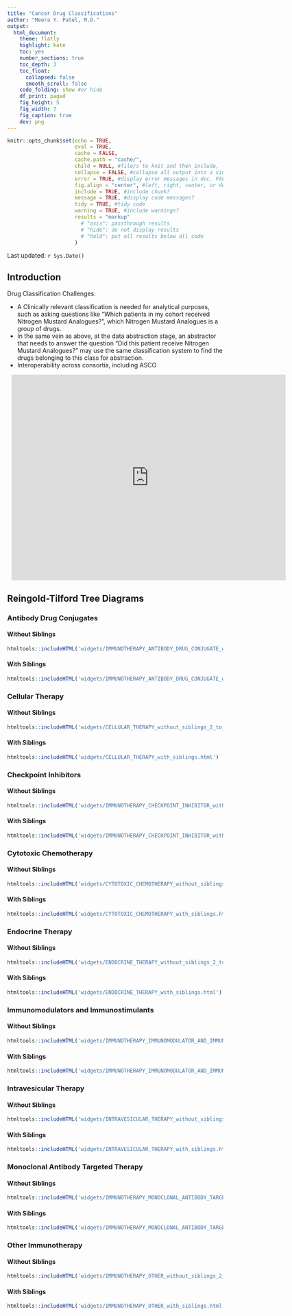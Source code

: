 ```yaml
---
title: "Cancer Drug Classifications"
author: "Meera Y. Patel, M.D."
output: 
  html_document:
    theme: flatly
    highlight: kate  
    toc: yes
    number_sections: true
    toc_depth: 3 
    toc_float: 
      collapsed: false  
      smooth_scroll: false
    code_folding: show #or hide
    df_print: paged
    fig_height: 5 
    fig_width: 7 
    fig_caption: true
    dev: png
---
```


```r
knitr::opts_chunk$set(echo = TRUE,
                      eval = TRUE,
                      cache = FALSE,
                      cache.path = "cache/",
                      child = NULL, #file/s to knit and then include,
                      collapse = FALSE, #collapse all output into a single block,
                      error = TRUE, #display error messages in doc. FALSE stops render when error is thrown
                      fig.align = "center", #left, right, center, or default
                      include = TRUE, #include chunk?
                      message = TRUE, #display code messages?
                      tidy = TRUE, #tidy code 
                      warning = TRUE, #include warnings?
                      results = "markup"
                        # "asis": passthrough results
                        # "hide": do not display results 
                        # "hold": put all results below all code
                      )
```
  
Last updated: `r Sys.Date()`  
  
## Introduction  

Drug Classification Challenges:  

- A Clinically relevant classification is needed for analytical purposes, such as asking questions like "Which patients in my cohort received Nitrogen Mustard Analogues?", which Nitrogen Mustard Analogues is a group of drugs.    
- In the same vein as above, at the data abstraction stage, an abstractor that needs to answer the question "Did this patient receive Nitrogen Mustard Analogues?" may use the same classification system to find the drugs belonging to this class for abstraction.  
- Interoperability across consortia, including ASCO   

<div style="width: 640px; height: 480px; margin: 10px; position: relative;"><iframe allowfullscreen frameborder="0" style="width:640px; height:480px" src="https://lucid.app/documents/embeddedchart/3d1f8c31-94a6-415c-9c02-30c4eeaa923a" id="IUE0RFs4tbEX"></iframe></div>


## Reingold-Tilford Tree Diagrams  

### Antibody Drug Conjugates  


#### Without Siblings  

```r
htmltools::includeHTML('widgets/IMMUNOTHERAPY_ANTIBODY_DRUG_CONJUGATE_without_siblings_2_to_2.html')
```



#### With Siblings  

```r
htmltools::includeHTML('widgets/IMMUNOTHERAPY_ANTIBODY_DRUG_CONJUGATE_with_siblings.html')
```



### Cellular Therapy  


#### Without Siblings  

```r
htmltools::includeHTML('widgets/CELLULAR_THERAPY_without_siblings_2_to_2.html')
```



#### With Siblings  

```r
htmltools::includeHTML('widgets/CELLULAR_THERAPY_with_siblings.html')
```



### Checkpoint Inhibitors  


#### Without Siblings  

```r
htmltools::includeHTML('widgets/IMMUNOTHERAPY_CHECKPOINT_INHIBITOR_without_siblings_2_to_2.html')
```



#### With Siblings  

```r
htmltools::includeHTML('widgets/IMMUNOTHERAPY_CHECKPOINT_INHIBITOR_with_siblings.html')
```



### Cytotoxic Chemotherapy  


#### Without Siblings  

```r
htmltools::includeHTML('widgets/CYTOTOXIC_CHEMOTHERAPY_without_siblings_2_to_2.html')
```



#### With Siblings  

```r
htmltools::includeHTML('widgets/CYTOTOXIC_CHEMOTHERAPY_with_siblings.html')
```



### Endocrine Therapy  


#### Without Siblings  

```r
htmltools::includeHTML('widgets/ENDOCRINE_THERAPY_without_siblings_2_to_2.html')
```



#### With Siblings  

```r
htmltools::includeHTML('widgets/ENDOCRINE_THERAPY_with_siblings.html')
```



### Immunomodulators and Immunostimulants  


#### Without Siblings  

```r
htmltools::includeHTML('widgets/IMMUNOTHERAPY_IMMUNOMODULATOR_AND_IMMUNOSTIMULANTS_EXCLUDING_IMMUNOSUPPRESSANTS_without_siblings_2_to_2.html')
```



#### With Siblings  

```r
htmltools::includeHTML('widgets/IMMUNOTHERAPY_IMMUNOMODULATOR_AND_IMMUNOSTIMULANTS_EXCLUDING_IMMUNOSUPPRESSANTS_with_siblings.html')
```



### Intravesicular Therapy  


#### Without Siblings  

```r
htmltools::includeHTML('widgets/INTRAVESICULAR_THERAPY_without_siblings_2_to_2.html')
```



#### With Siblings  

```r
htmltools::includeHTML('widgets/INTRAVESICULAR_THERAPY_with_siblings.html')
```



### Monoclonal Antibody Targeted Therapy  


#### Without Siblings  

```r
htmltools::includeHTML('widgets/IMMUNOTHERAPY_MONOCLONAL_ANTIBODY_TARGETED_THERAPY_without_siblings_2_to_2.html')
```



#### With Siblings  

```r
htmltools::includeHTML('widgets/IMMUNOTHERAPY_MONOCLONAL_ANTIBODY_TARGETED_THERAPY_with_siblings.html')
```



### Other Immunotherapy  


#### Without Siblings  

```r
htmltools::includeHTML('widgets/IMMUNOTHERAPY_OTHER_without_siblings_2_to_2.html')
```



#### With Siblings  

```r
htmltools::includeHTML('widgets/IMMUNOTHERAPY_OTHER_with_siblings.html')
```

